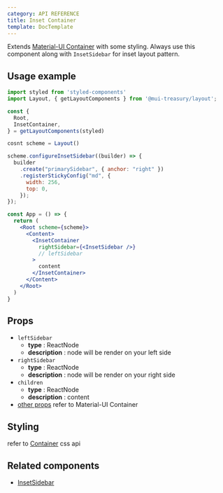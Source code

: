 ```yaml
---
category: API REFERENCE
title: Inset Container
template: DocTemplate
---
```


Extends [Material-UI Container](https://material-ui.com/api/container/#container-api) with some styling.
Always use this component along with `InsetSidebar` for inset layout pattern.

## Usage example

```jsx
import styled from 'styled-components'
import Layout, { getLayoutComponents } from '@mui-treasury/layout';

const {
  Root,
  InsetContainer,
} = getLayoutComponents(styled)

cosnt scheme = Layout()

scheme.configureInsetSidebar((builder) => {
  builder
    .create("primarySidebar", { anchor: "right" })
    .registerStickyConfig("md", {
      width: 256,
      top: 0,
    });
});

const App = () => {
  return (
    <Root scheme={scheme}>
      <Content>
        <InsetContainer
          rightSidebar={<InsetSidebar />}
          // leftSidebar
        >
          content
        </InsetContainer>
      </Content>
    </Root>
  )
}
```

## Props

- `leftSidebar`
  - **type** : ReactNode
  - **description** : node will be render on your left side
- `rightSidebar`
  - **type** : ReactNode
  - **description** : node will be render on your right side
- `children`
  - **type** : ReactNode
  - **description** : content
- [other props](https://material-ui.com/api/container/#props) refer to Material-UI Container

## Styling

refer to [Container](https://material-ui.com/api/container/#css) css api

## Related components

- [InsetSidebar](/layout/api-reference/inset-sidebar)
